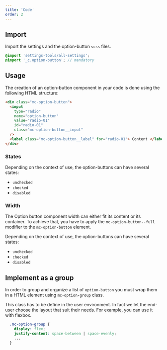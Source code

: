 ```yaml
---
title: 'Code'
order: 2
---
```


## Import

Import the settings and the option-button `scss` files.

```scss
@import 'settings-tools/all-settings';
@import '_c.option-button'; // mandatory
```

## Usage

The creation of an option-button component in your code is done using the following HTML structure:

```html
<div class="mc-option-button">
  <input
    type="radio"
    name="option-button"
    value="radio-01"
    id="radio-01"
    class="mc-option-button__input"
  />
  <label class="mc-option-button__label" for="radio-01"> Content </label>
</div>
```

### States

Depending on the context of use, the option-buttons can have several states:

- `unchecked`
- `checked`
- `disabled`

<Story id="option-group-option-button--default" />

### Width

The Option button component width can either fit its content or its container.
To achieve that, you have to apply the `mc-option-button--full` modifier to the `mc-option-button` element.

<Story id="option-group-option-button--variation-width" />

Depending on the context of use, the option-buttons can have several states:

- `unchecked`
- `checked`
- `disabled`

<Story id="option-group-option-button--default" />

## Implement as a group

In order to group and organize a list of `option-button` you must wrap them in a HTML element using `mc-option-group` class.

This class has to be define in the user environment. In fact we let the end-user choose the layout that suit their needs.
For example, you can use it with flexbox.

```scss
  .mc-option-group {
    display: flex;
    justify-content: space-between | space-evenly;
    ...
  }
```
